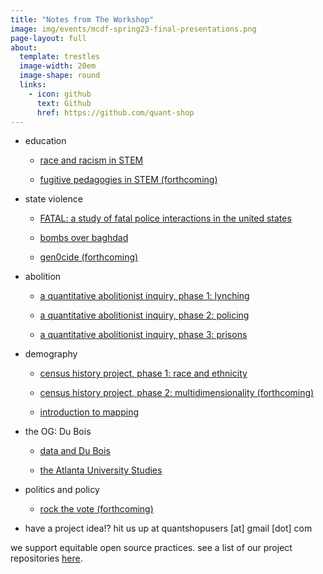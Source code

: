 ```yaml
---
title: "Notes from The Workshop"
image: img/events/mcdf-spring23-final-presentations.png
page-layout: full
about:
  template: trestles
  image-width: 20em
  image-shape: round
  links:
    - icon: github
      text: Github
      href: https://github.com/quant-shop
---
```

  
- education

  - [race and racism in STEM](https://professornaite.github.io/racism-stem-ed/){.external target="_blank"}
  
  - [fugitive pedagogies in STEM (forthcoming)](){.external target="_blank"}

- state violence

  - [FATAL: a study of fatal police interactions in the united states](https://github.com/quant-shop/fatalv2){.external target="_blank"}

  - [bombs over baghdad](https://professornaite.github.io/bob){.external target="_blank"}
  
  - [gen0cide (forthcoming)](){.external target="_blank"}

- abolition

  - [a quantitative abolitionist inquiry, phase 1: lynching](https://quant-shop.github.io/red-record){.external target="_blank"}

  - [a quantitative abolitionist inquiry, phase 2: policing](https://quant-shop.github.io/fatal-app/){.external target="_blank"}

  - [a quantitative abolitionist inquiry, phase 3: prisons](https://github.com/quant-shop/prisons/blob/main/data/prisoners-text.pdf){.external target="_blank"}

- demography

  - [census history project, phase 1: race and ethnicity](https://professornaite.github.io/echo/){.external target="_blank"}

  - [census history project, phase 2: multidimensionality (forthcoming)](https://rpubs.com/professornaite/dc-open-data-2025){.external target="_blank"}
  
  - [introduction to mapping](https://rpubs.com/professornaite/mapping_intro){.external target="_blank"}

- the OG: Du Bois

  - [data and Du Bois](https://quant-shop.github.io/dubois-infographics){.external target="_blank"}
  
  - [the Atlanta University Studies](https://quant-shop.github.io/atlanta-university-studies){.external target="_blank"}
  
- politics and policy

  - [rock the vote (forthcoming)](/img/rock_the_vote.jpg){.external target="_blank"}
  
- have a project idea!? hit us up at quantshopusers [at] gmail [dot] com

we support equitable open source practices. see a list of our project repositories [here](https://github.com/quant-shop){target="_blank"}.
